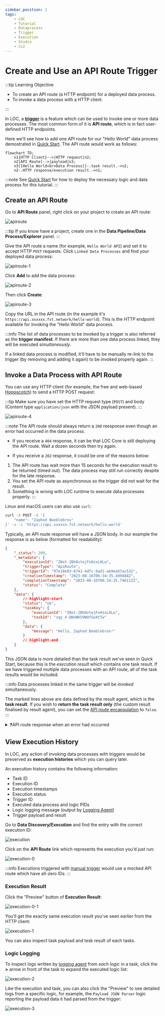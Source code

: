 ```yaml
---
sidebar_position: 2
tags:
    - LOC
    - Tutorial
    - Dataprocess
    - Trigger
    - Execution
    - Studio
    - CLI
---
```


# Create and Use an API Route Trigger

:::tip Learning Objective

-   To create an API route (a HTTP endpoint) for a deployed data process.
-   To invoke a data process with a HTTP client.

:::

In LOC, a [**trigger**](/legacy/0.10/tutorials/loc-feat-overview#triggers-tasks-and-executions) is a feature which can be used to invoke one or more data processes. The most common form of it is **API route**, which is in fact user-defined HTTP endpoints.

Here we'll see how to add one API route for our "Hello World" data process demostrated in [Quick Start](/legacy/0.10/quickstart). The API route would work as follows:

```mermaid
flowchart TD;
    n1{HTTP Client}-->|HTTP request|n2;
    n2[API Route]-->|payload|n3;
    n3[[Hello World<br>Data Process]]-.task result.->n2;
    n2-.HTTP response/execution result.->n1;
```

:::note
See [Quick Start](/legacy/0.10/quickstart) for how to deploy the necessary logic and data process for this tutorial.
:::

## Create an API Route

Go to **API Route** panel, right click on your project to create an API route:

<div className="center-padded-sm">
    <img src={require("./img/apiroute.png").default} alt="apiroute" />
</div>

:::tip
If you know have a project, create one in the **Data Pipeline/Data Process/Explorer** panel.
:::

Give the API route a name (for example, `Hello World API`) and set it to accept HTTP `POST` requests. Click `Linked Data Processes` and find your deployed data process:

<div className="center-padded-sm">
    <img src={require("./img/apiroute-1.png").default} alt="apiroute-1" />
</div>

Click **Add** to add the data process:

<div className="center-padded-sm">
    <img src={require("./img/apiroute-2.png").default} alt="apiroute-2" />
</div>

Then click **Create**:

<div className="center-padded-sm">
    <img src={require("./img/apiroute-3.png").default} alt="apiroute-3" />
</div>

Copy the URL in the API route (in the example it's `https://api.xxxxxx.fst.network/hello-world`). This is the HTTP endpoint available for invoking the "Hello World" data process.

:::info
The list of data processes to be invoked by a trigger is also referred as the **trigger manifest**. If there are more than one data process linked, they will be executed _simultaneously_.

If a linked data process is modified, it'll have to be manually re-link to the trigger (by removing and adding it again) to be invoked properly again.
:::

## Invoke a Data Process with API Route

You can use any HTTP client (for example, the free and web-based [Hoppscotch](https://hoppscotch.io/)) to send a HTTP POST request:

:::tip
Make sure you have set the HTTP request type (`POST`) and body (Content type `application/json` with the JSON payload present).
:::

<div className="center-padded-sm">
    <img src={require("./img/apiroute-4.png").default} alt="apiroute-4" />
</div>

:::note
The API route should always return a `200` reesponse even though an error had occurred in the data process.

-   If you receive a `404` response, it can be that LOC Core is still deploying the API route. Wait a dozen seconds then try again.

-   If you receive a `202` response, it could be one of the reasons below:

1. The API route has wait more than 15 seconds for the execution result to be returned (timed out). The data process may still run correctly despite for the late response.
2. You set the API route as asynchronous so the trigger did not wait for the result.
3. Something is wrong with LOC runtime to execute data processes properly.
   :::

Linux and macOS users can also use `curl`:

```bash
curl -X POST -d '{
    "name": "Zaphod Beeblebrox"
}' -v -i 'https://api.xxxxxx.fst.network/hello-world'
```

Typically, an API route response will have a JSON body. In our example the response is as below (formatted for readability):

```json
{
    "_status": 200,
    "_metadata": {
        "executionId": "ZNxt-2Bh0vtejFvHzxL0Lw",
        "triggerType": "ApiRoute",
        "triggerId": "97e18e03-6741-4dfc-9ad1-ab9ea67ac532",
        "creationTimestamp": "2023-08-16T06:34:35.499484Z",
        "completionTimestamp": "2023-08-16T06:34:35.746112Z",
        "status": "Complete"
    },
    "data": {
        // highlight-start
        "status": "ok",
        "taskKey": {
            "executionId": "ZNxt-2Bh0vtejFvHzxL0Lw",
            "taskId": "zqy_4-QNnWKS9WQfGo4tTw"
        },
        "data": {
            "message": "Hello, Zaphod Beeblebrox!"
        }
        // highlight-end
    }
}
```

This JSON data is more detailed than the task result we've seen in Quick Start, because this is the _execution result_ which contains one task result. If we have triggered multiple data processes with an API route, all of the task results would be included.

:::info
Data processes linked in the same trigger will be _invoked_ simultaneously.

The marked lines above are data defined by the result agent, which is the **task result**. If you wish to **return the task result only** (the custom result finalised by result agent), you can set the [API route encapsulation](/legacy/0.10/studio-guide/triggers) to `false`.
:::

<details>
    <summary>❓API route response when an error had occurred</summary>

If an error was thrown in one of the logic, the ultimate API route response will be a bit different:

```json
{
    "_status": 200,
    "_metadata": {
        "executionId": "ZNxt-2Bh0vtejFvHzxL0Lw",
        "triggerType": "ApiRoute",
        "triggerId": "97e18e03-6741-4dfc-9ad1-ab9ea67ac532",
        "creationTimestamp": "2023-08-16T06:34:35.499484Z",
        "completionTimestamp": "2023-08-16T06:34:35.746112Z",
        // highlight-start
        "status": "Error",
        "errors": [
            {
                "executionId": "ZNxt-2Bh0vtejFvHzxL0Lw",
                "taskId": "zqy_4-QNnWKS9WQfGo4tTw",
                "message": "..." // task result from result agent
            }
        ]
        // highlight-end
    },
    "data": {
        // task result from result agent
    }
}
```

It may seems strange that task result(s) would appear here twice - the reson is that `"_metadata"` will also be used for the [execution history](/legacy/0.10/studio-guide/data-discovery#execution) to indicate task errors.

The API route responnse will be one of the following depending on task result and the encapsulation setting:

| Have task result | API route encapsulation | API response                                                               |
| ---------------- | ----------------------- | -------------------------------------------------------------------------- |
| Yes              | True                    | Full response with `"errors"` and `"data"` with task results               |
| Yes              | False                   | Only `"data"`                                                              |
| No               | True                    | Full response with `"errors"` and `"data"`, with the task result as `null` |
| No               | False                   | `null`                                                                     |

</details>

## View Execution History

In LOC, any action of invoking data processes with triggers would be preserved as **execution histories** which you can query later.

An execution history contains the following information:

-   Task ID
-   Execution ID
-   Execution timestamps
-   Execution status
-   Trigger ID
-   Executed data process and logic PIDs
-   Logic logging message (output by [Logging Agent](/legacy/0.10/sdk-reference/logging))
-   Trigger payload and result

Go to **Data Discovery/Execution** and find the entry with the correct execution ID:

<div className="center-padded-sm">
    <img src={require("./img/execution.png").default} alt="execution" />
</div>

Click on the **API Route** link which represents the execution you'd just run:

<div className="center-padded-sm">
    <img src={require("./img/execution-0.png").default} alt="execution-0" />
</div>

:::info
Executions triggered with [manual trigger](/legacy/0.10/quickstart#manually-trigger-the-data-process) would use a mocked API route which have all-zero IDs.
:::

### Execution Result

Click the "Preview" button of **Execution Result**:

<div className="center-padded-sm">
    <img src={require("./img/execution-0-1.png").default} alt="execution-0-1" />
</div>

You'll get the exactly same execution result you've seen earlier from the HTTP client:

<div className="center-padded-sm">
    <img src={require("./img/execution-1.png").default} alt="execution-1" />
</div>

You can also inspect task payload and tesk result of each tasks.

### Logic Logging

To inspect logs written by [logging agent](/legacy/0.10/sdk-reference/logging) from _each logic_ in a task, click the **>** arrow in front of the task to expand the executed logic list:

<div className="center-padded-sm">
    <img src={require("./img/execution-2.png").default} alt="execution-2" />
</div>

Like the execution and task, you can also click the "Preview" to see detailed logs from a specific logic, for example, the `Payload JSON Parser` logic reporting the payload data it had parsed from the trigger:

<div className="center-padded-sm">
    <img src={require("./img/execution-3.png").default} alt="execution-3" />
</div>
